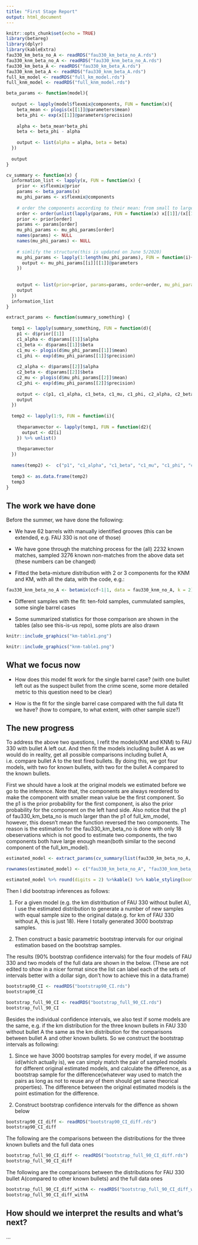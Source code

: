 ```yaml
---
title: "First Stage Report"
output: html_document
---
```


```r
knitr::opts_chunk$set(echo = TRUE)
library(betareg)
library(dplyr)
library(kableExtra)
fau330_km_beta_no_A <- readRDS("fau330_km_beta_no_A.rds")
fau330_knm_beta_no_A <- readRDS("fau330_knm_beta_no_A.rds")
fau330_km_beta_A <- readRDS("fau330_km_beta_A.rds")
fau330_knm_beta_A <- readRDS("fau330_knm_beta_A.rds")
full_km_model <- readRDS("full_km_model.rds")
full_knm_model <- readRDS("full_knm_model.rds")

beta_params <- function(model){
  
  output <- lapply(model$flexmix@components, FUN = function(x){
    beta_mean <- plogis(x[[1]]@parameters$mean)
    beta_phi <- exp(x[[1]]@parameters$precision)
    
    alpha <- beta_mean*beta_phi
    beta <- beta_phi - alpha
    
    output <- list(alpha = alpha, beta = beta)
  })
  
  output
}

cv_summary <- function(x) {
  information_list <- lapply(x, FUN = function(x) {
    prior <- x$flexmix@prior
    params <- beta_params(x)
    mu_phi_params <- x$flexmix@components
    
    # order the components according to their mean: from small to large
    order <- order(unlist(lapply(params, FUN = function(x) x[[1]]/(x[[1]]+x[[2]]))))
    prior <- prior[order]
    params <- params[order]
    mu_phi_params <- mu_phi_params[order]
    names(params) <- NULL
    names(mu_phi_params) <- NULL
    
    # simlify the structure(this is updated on June 5/2020)
    mu_phi_params <- lapply(1:length(mu_phi_params), FUN = function(i){
      output <- mu_phi_params[[i]][[1]]@parameters
    })
    
    
    output <- list(prior=prior, params=params, order=order, mu_phi_params=mu_phi_params)
    output
  })
  information_list
}

extract_params <- function(summary_something) {
  
  temp1 <- lapply(summary_something, FUN = function(d){
    p1 <- d$prior[[1]]
    c1_alpha <- d$params[[1]]$alpha
    c1_beta <- d$params[[1]]$beta
    c1_mu <- plogis(d$mu_phi_params[[1]]$mean)
    c1_phi <- exp(d$mu_phi_params[[1]]$precision)
    
    c2_alpha <- d$params[[2]]$alpha
    c2_beta <- d$params[[2]]$beta
    c2_mu <- plogis(d$mu_phi_params[[2]]$mean)
    c2_phi <- exp(d$mu_phi_params[[2]]$precision)
    
    output <- c(p1, c1_alpha, c1_beta, c1_mu, c1_phi, c2_alpha, c2_beta, c2_mu, c2_phi)
    output
  })
  
  temp2 <- lapply(1:9, FUN = function(i){
    
    theparamvector <- lapply(temp1, FUN = function(d2){
      output <- d2[i]
    }) %>% unlist()
    
    theparamvector
  }) 
  
  names(temp2) <-  c("p1", "c1_alpha", "c1_beta", "c1_mu", "c1_phi", "c2_alpha", "c2_beta", "c2_mu", "c2_phi")
  
  temp3 <- as.data.frame(temp2)
  temp3
}
```


## The work we have done

Before the summer, we have done the following:

- We have 62 barrels with manually identified grooves (this can be extended, e.g. FAU 330 is not one of those)

- We have gone through the matching process for the (all) 2232 known matches, sampled 3276 known non-matches from the above data set (these numbers can be changed)

- Fitted the beta-mixture distribution with 2 or 3 components for the KNM and KM, with all the data, with the code, e.g.:

```r
fau330_knm_beta_no_A <- betamix(ccf~1|1, data = fau330_knm_no_A, k = 2)
```

- Different samples with the fit: ten-fold samples, cummulated samples, some single barrel cases

- Some summarized statistics for those comparison are shown in the tables (also see this-is-us repo), some plots are also drawn


```r
knitr::include_graphics("km-table1.png")
```

```r
knitr::include_graphics("knm-table1.png")
```

## What we focus now

- How does this model fit work for the single barrel case? (with one bullet left out as the suspect bullet from the crime scene, some more detailed metric to this question need to be clear)

- How is the fit for the single barrel case compared with the full data fit we have? (how to compare, to what extent, with other sample size?)



## The new progress

To address the above two questions, I refit the models(KM and KNM) to FAU 330 with bullet A left out. And then fit the models including bullet A as we would do in reality, get all possible comparisons including bullet A, i.e. compare bullet A to the test fired bullets. By doing this, we got four models, with two for known bullets, with two for the bullet A compared to the known bullets.

First we should have a look at the original models we estimated before we go to the inference. Note that, the components are always reordered to make the component with smaller mean value be the first component. So the p1 is the prior probability for the first component, is also the prior probability for the component on the left hand side. Also notice that the p1 of fau330_km_beta_no is much larger than the p1 of full_km_model, however, this doesn't mean the function reversed the two components. The reason is the estimation for the fau330_km_beta_no is done with only 18 obeservations which is not good to estimate two components, the two components both have large enough mean(both similar to the second component of the full_km_model).

```r
estimated_model <- extract_params(cv_summary(list(fau330_km_beta_no_A, fau330_knm_beta_no_A, fau330_km_beta_A,fau330_knm_beta_A, full_km_model, full_knm_model)))

rownames(estimated_model) <- c("fau330_km_beta_no_A", "fau330_knm_beta_no_A", "fau330_km_beta_A", "fau330_knm_beta_A", "full_km_model", "full_knm_model")

estimated_model %>% round(digits = 2) %>%kable() %>% kable_styling(bootstrap_options = c("striped", "hover"))
```

Then I did bootstrap inferences as follows:

1. For a given model (e.g. the km distritbution of FAU 330 without bullet A), I use the estimated distribution to generate a number of new samples with equal sample size to the original data(e.g. for km of FAU 330 without A, this is just 18). Here I totally generated 3000 bootstrap samples.

2. Then construct a basic parametric bootstrap intervals for our original estimation based on the bootstrap samples.

The results (90% bootstrap confidence intervals) for the four models of FAU 330 and two models of the full data are shown in the below. (These are not edited to show in a nicer format since the list can label each of the sets of intervals better with a dollar sign, don't how to achieve this in a data.frame)

```r
bootstrap90_CI <- readRDS("bootstrap90_CI.rds")
bootstrap90_CI
```

```r
bootstrap_full_90_CI <- readRDS("bootstrap_full_90_CI.rds")
bootstrap_full_90_CI
```

Besides the individual confidence intervals, we also test if some models are the same, e.g. if the km distribution for the three known bullets in FAU 330 without bullet A the same as the km distribution for the comparisons between bullet A and other known bullets. So we construct the bootstrap intervals as following:

1. Since we have 3000 bootstrap samples for every model, if we assume iid(which actually is), we can simply match the pair of sampled models for different original estimated models, and calculate the difference, as a bootstrap sample for the difference(whatever way used to match the pairs as long as not to reuse any of them should get same theorical properties). The difference between the original estimated models is the point estimation for the difference.

2. Construct bootstrap confidence intervals for the diffence as shown below

```r
bootstrap90_CI_diff <- readRDS("bootstrap90_CI_diff.rds")
bootstrap90_CI_diff
```


The following are the comparisons between the distributions for the three known bullets and the full data ones

```r
bootstrap_full_90_CI_diff <- readRDS("bootstrap_full_90_CI_diff.rds")
bootstrap_full_90_CI_diff
```

The following are the comparisons between the distributions for FAU 330 bullet A(compared to other known bullets) and the full data ones

```r
bootstrap_full_90_CI_diff_withA <- readRDS("bootstrap_full_90_CI_diff_withA.rds")
bootstrap_full_90_CI_diff_withA
```

## How should we interpret the results and what's next?

...


